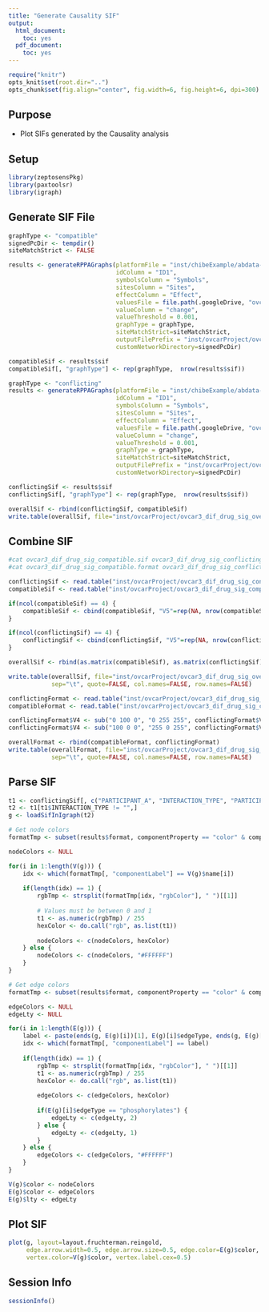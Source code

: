 ```yaml
---
title: "Generate Causality SIF"
output:
  html_document:
    toc: yes
  pdf_document:
    toc: yes
---
```


```r
require("knitr")
opts_knit$set(root.dir="..")
opts_chunk$set(fig.align="center", fig.width=6, fig.height=6, dpi=300)

```

## Purpose
* Plot SIFs generated by the Causality analysis

## Setup 
```r
library(zeptosensPkg)
library(paxtoolsr)
library(igraph)
```

## Generate SIF File
```r
graphType <- "compatible"
signedPcDir <- tempdir()
siteMatchStrict <- FALSE

results <- generateRPPAGraphs(platformFile = "inst/chibeExample/abdata-chibe.txt", 
                              idColumn = "ID1", 
                              symbolsColumn = "Symbols",  
                              sitesColumn = "Sites",
                              effectColumn = "Effect", 
                              valuesFile = file.path(.googleDrive, "ovcar_project/ozgun_data/ozgun_data/dif_drug_sig/ovcar3_dif_drug_sig.txt"), 
                              valueColumn = "change", 
                              valueThreshold = 0.001,
                              graphType = graphType, 
                              siteMatchStrict=siteMatchStrict,
                              outputFilePrefix = "inst/ovcarProject/ovcar3_dif_drug_sig_compatible",
                              customNetworkDirectory=signedPcDir)

compatibleSif <- results$sif
compatibleSif[, "graphType"] <- rep(graphType,  nrow(results$sif))

graphType <- "conflicting"
results <- generateRPPAGraphs(platformFile = "inst/chibeExample/abdata-chibe.txt", 
                              idColumn = "ID1", 
                              symbolsColumn = "Symbols",  
                              sitesColumn = "Sites",
                              effectColumn = "Effect", 
                              valuesFile = file.path(.googleDrive, "ovcar_project/ozgun_data/ozgun_data/dif_drug_sig/ovcar3_dif_drug_sig.txt"), 
                              valueColumn = "change", 
                              valueThreshold = 0.001,
                              graphType = graphType, 
                              siteMatchStrict=siteMatchStrict,
                              outputFilePrefix = "inst/ovcarProject/ovcar3_dif_drug_sig_conflicting",
                              customNetworkDirectory=signedPcDir)

conflictingSif <- results$sif
conflictingSif[, "graphType"] <- rep(graphType,  nrow(results$sif))

overallSif <- rbind(conflictingSif, compatibleSif)
write.table(overallSif, file="inst/ovcarProject/ovcar3_dif_drug_sig_overall.sif", sep="\t", row.names=FALSE, quote=FALSE)
```

## Combine SIF
```r
#cat ovcar3_dif_drug_sig_compatible.sif ovcar3_dif_drug_sig_conflicting.sif > ovcar3_dif_drug_sig_overall.sif
#cat ovcar3_dif_drug_sig_compatible.format ovcar3_dif_drug_sig_conflicting.format > ovcar3_dif_drug_sig_overall.format

conflictingSif <- read.table("inst/ovcarProject/ovcar3_dif_drug_sig_conflicting.sif", sep="\t", fill=TRUE, row.names=NULL)
compatibleSif <- read.table("inst/ovcarProject/ovcar3_dif_drug_sig_compatible.sif", sep="\t", fill=TRUE, row.names=NULL)

if(ncol(compatibleSif) == 4) {
    compatibleSif <- cbind(compatibleSif, "V5"=rep(NA, nrow(compatibleSif)))
}

if(ncol(conflictingSif) == 4) {
    conflictingSif <- cbind(conflictingSif, "V5"=rep(NA, nrow(conflictingSif)))    
}

overallSif <- rbind(as.matrix(compatibleSif), as.matrix(conflictingSif))

write.table(overallSif, file="inst/ovcarProject/ovcar3_dif_drug_sig_overall.sif", 
            sep="\t", quote=FALSE, col.names=FALSE, row.names=FALSE)

conflictingFormat <- read.table("inst/ovcarProject/ovcar3_dif_drug_sig_conflicting.format", sep="\t")
compatibleFormat <- read.table("inst/ovcarProject/ovcar3_dif_drug_sig_compatible.format", sep="\t")

conflictingFormat$V4 <- sub("0 100 0", "0 255 255", conflictingFormat$V4)
conflictingFormat$V4 <- sub("100 0 0", "255 0 255", conflictingFormat$V4)

overallFormat <- rbind(compatibleFormat, conflictingFormat)
write.table(overallFormat, file="inst/ovcarProject/ovcar3_dif_drug_sig_overall.format", 
            sep="\t", quote=FALSE, col.names=FALSE, row.names=FALSE)
```

## Parse SIF 
```r
t1 <- conflictingSif[, c("PARTICIPANT_A", "INTERACTION_TYPE", "PARTICIPANT_B")]
t2 <- t1[t1$INTERACTION_TYPE != "",]
g <- loadSifInIgraph(t2)

# Get node colors
formatTmp <- subset(results$format, componentProperty == "color" & componentType == "node", select = c(componentLabel, rgbColor))

nodeColors <- NULL 

for(i in 1:length(V(g))) {
    idx <- which(formatTmp[, "componentLabel"] == V(g)$name[i])
    
    if(length(idx) == 1) {
        rgbTmp <- strsplit(formatTmp[idx, "rgbColor"], " ")[[1]]
        
        # Values must be between 0 and 1
        t1 <- as.numeric(rgbTmp) / 255
        hexColor <- do.call("rgb", as.list(t1))
        
        nodeColors <- c(nodeColors, hexColor)
    } else {
        nodeColors <- c(nodeColors, "#FFFFFF")
    }
}

# Get edge colors 
formatTmp <- subset(results$format, componentProperty == "color" & componentType == "edge", select = c(componentLabel, rgbColor))

edgeColors <- NULL 
edgeLty <- NULL

for(i in 1:length(E(g))) {
    label <- paste(ends(g, E(g)[i])[1], E(g)[i]$edgeType, ends(g, E(g)[i])[2], sep=" ")
    idx <- which(formatTmp[, "componentLabel"] == label)
    
    if(length(idx) == 1) {
        rgbTmp <- strsplit(formatTmp[idx, "rgbColor"], " ")[[1]]
        t1 <- as.numeric(rgbTmp) / 255
        hexColor <- do.call("rgb", as.list(t1))
        
        edgeColors <- c(edgeColors, hexColor)
        
        if(E(g)[i]$edgeType == "phosphorylates") {
            edgeLty <- c(edgeLty, 2)            
        } else {
            edgeLty <- c(edgeLty, 1) 
        }
    } else {
        edgeColors <- c(edgeColors, "#FFFFFF")
    }
}

V(g)$color <- nodeColors
E(g)$color <- edgeColors
E(g)$lty <- edgeLty
```

## Plot SIF
```r
plot(g, layout=layout.fruchterman.reingold, 
     edge.arrow.width=0.5, edge.arrow.size=0.5, edge.color=E(g)$color, edge.lty=E(g)$lty,
     vertex.color=V(g)$color, vertex.label.cex=0.5)
```

## Session Info

```r
sessionInfo()
```









